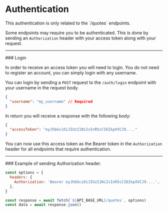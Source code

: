 
# Authentication

<Callout type="info">
  This authentication is only related to the `/quotes` endpoints.
</Callout>

Some endpoints may require you to be authenticated. This is done by sending an `Authorization` header with your access token along with your request.

<Hr />
### Login

<EndpointDetails method="POST" path="/auth/login" />

In order to receive an access token you will need to login. You do not need to register
an account, you can simply login with any username.

You can login by sending a `POST` request to the `/auth/login` endpoint with your username in the request body.

```json
{
  "username": "my_username" // Required
}
```

In return you will receive a response with the following body:

```json
{
  "accessToken": "eyJhbGciOiJIUzI1NiIsInR5cCI6IkpXVCJ9...."
}
```

You can now use this access token as the Bearer token in the `Authorization` header for all endpoints that require authentication.

<Hr />
### Example of sending Authorization header.

```js
const options = {
  headers: {
    Authorization: 'Bearer eyJhbGciOiJIUzI1NiIsInR5cCI6IkpXVCJ9....',
  },
}

const response = await fetch(`${API_BASE_URL}/quotes`, options)
const data = await response.json()
```

